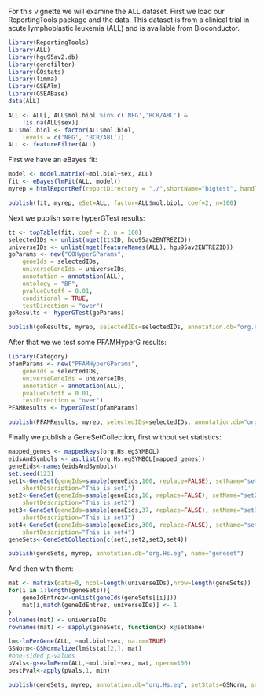 For this vignette we will examine the ALL dataset.  First we load our ReportingTools  package and the data.  This dataset is from a clinical trial in acute lymphoblastic leukemia (ALL) and  is available from Bioconductor.  

```r
library(ReportingTools)
library(ALL)
library(hgu95av2.db)
library(genefilter)
library(GOstats)
library(limma)
library(GSEAlm)
library(GSEABase)
data(ALL)

ALL <- ALL[, ALL$mol.biol %in% c('NEG','BCR/ABL') &
    !is.na(ALL$sex)]
ALL$mol.biol <- factor(ALL$mol.biol, 
    levels = c('NEG', 'BCR/ABL'))
ALL <- featureFilter(ALL)
```
First we have an eBayes fit:

```r
model <- model.matrix(~mol.biol+sex, ALL)
fit <- eBayes(lmFit(ALL, model))
myrep = htmlReportRef(reportDirectory = "./",shortName="bigtest", handlers = ReportingTools:::knitrHandlers)

publish(fit, myrep, eSet=ALL, factor=ALL$mol.biol, coef=2, n=100)
```

Next we publish some hyperGTest results:

```r
tt <- topTable(fit, coef = 2, n = 100)
selectedIDs <- unlist(mget(tt$ID, hgu95av2ENTREZID))
universeIDs <- unlist(mget(featureNames(ALL), hgu95av2ENTREZID))
goParams <- new("GOHyperGParams", 
    geneIds = selectedIDs, 
    universeGeneIds = universeIDs, 
    annotation = annotation(ALL), 
    ontology = "BP", 
    pvalueCutoff = 0.01,
    conditional = TRUE, 
    testDirection = "over")
goResults <- hyperGTest(goParams)

publish(goResults, myrep, selectedIDs=selectedIDs, annotation.db="org.Hs.eg")
```

After that we we test some PFAMHyperG results:

```r
library(Category)
pfamParams <- new("PFAMHyperGParams", 
    geneIds = selectedIDs, 
    universeGeneIds = universeIDs, 
    annotation = annotation(ALL),  
    pvalueCutoff = 0.01,
    testDirection = "over")
PFAMResults <- hyperGTest(pfamParams)

publish(PFAMResults, myrep, selectedIDs=selectedIDs, annotation.db="org.Hs.eg",categorySize=3)
```

Finally we publish a GeneSetCollection, first without set statistics:


```r
mapped_genes <- mappedkeys(org.Hs.egSYMBOL)
eidsAndSymbols <- as.list(org.Hs.egSYMBOL[mapped_genes])
geneEids<-names(eidsAndSymbols)
set.seed(123)
set1<-GeneSet(geneIds=sample(geneEids,100, replace=FALSE), setName="set1", 
	shortDescription="This is set1")
set2<-GeneSet(geneIds=sample(geneEids,10, replace=FALSE), setName="set2",  
	shortDescription="This is set2")
set3<-GeneSet(geneIds=sample(geneEids,37, replace=FALSE), setName="set3",  
	shortDescription="This is set3")
set4<-GeneSet(geneIds=sample(geneEids,300, replace=FALSE), setName="set4", 
	shortDescription="This is set4")
geneSets<-GeneSetCollection(c(set1,set2,set3,set4))

publish(geneSets, myrep, annotation.db="org.Hs.eg", name="geneset")
```

And then with them:
```r
mat <- matrix(data=0, ncol=length(universeIDs),nrow=length(geneSets))
for(i in 1:length(geneSets)){
	geneIdEntrez<-unlist(geneIds(geneSets[[i]]))
	mat[i,match(geneIdEntrez, universeIDs)] <- 1
}
colnames(mat) <- universeIDs
rownames(mat) <- sapply(geneSets, function(x) x@setName)

lm<-lmPerGene(ALL, ~mol.biol+sex, na.rm=TRUE)
GSNorm<-GSNormalize(lm$tstat[2,], mat)
#one-sided p-values
pVals<-gsealmPerm(ALL,~mol.biol+sex, mat, nperm=100)  
bestPval<-apply(pVals,1, min)

publish(geneSets, myrep, annotation.db="org.Hs.eg", setStats=GSNorm, setPValues=2*bestPval, name="gsea")
```
